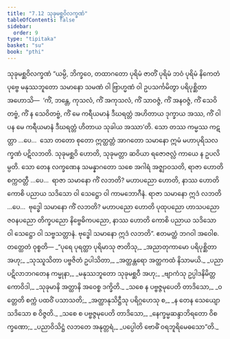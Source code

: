 ```yaml
---
title: "7.12 သုခုမစ္ဆဝိလက္ခဏံ"
tableOfContents: false
sidebar:
  order: 9
type: "tipitaka"
basket: "su"
book: "pthi"
---
```



<DynamicBreadcrumb />

<Paragraph number="465" type="center" book="pthi">
<Emphasis>သုခုမစ္ဆဝိလက္ခဏံ</Emphasis>
</Paragraph>

<Division number="216" book="pthi" e="ch" v="8" p="128">

<Paragraph number="466" book="pthi">
“ယမ္ပိ, ဘိက္ခဝေ, တထာဂတော ပုရိမံ ဇာတိံ ပုရိမံ ဘဝံ ပုရိမံ နိကေတံ ပုဗ္ဗေ မနုဿဘူတော သမာနော သမဏံ ဝါ ဗြာဟ္မဏံ ဝါ ဥပသင်္ကမိတွာ ပရိပုစ္ဆိတာ အဟောသိ—  ‘ကိံ, ဘန္တေ, ကုသလံ, ကိံ အကုသလံ, ကိံ သာဝဇ္ဇံ, ကိံ အနဝဇ္ဇံ, ကိံ သေဝိတဗ္ဗံ, ကိံ န သေဝိတဗ္ဗံ, ကိံ မေ ကရီယမာနံ ဒီဃရတ္တံ အဟိတာယ ဒုက္ခာယ အဿ, ကိံ ဝါ ပန မေ ကရီယမာနံ ဒီဃရတ္တံ ဟိတာယ သုခါယ အဿာ’တိ. သော တဿ ကမ္မဿ ကဋတ္တာ …ပေ…  သော တတော စုတော ဣတ္ထတ္တံ အာဂတော သမာနော ဣမံ မဟာပုရိသလက္ခဏံ ပဋိလဘတိ. သုခုမစ္ဆဝိ ဟောတိ, သုခုမတ္တာ ဆဝိယာ ရဇောဇလ္လံ ကာယေ န ဥပလိမ္ပတိ.
</Paragraph>

<Paragraph number="467" book="pthi">
သော တေန လက္ခဏေန သမန္နာဂတော သစေ အဂါရံ အဇ္ဈာဝသတိ, ရာဇာ ဟောတိ စက္ကဝတ္တီ …ပေ…  ရာဇာ သမာနော ကိံ လဘတိ? မဟာပညော ဟောတိ, နာဿ ဟောတိ ကောစိ ပညာယ သဒိသော ဝါ သေဋ္ဌော ဝါ ကာမဘောဂီနံ. ရာဇာ သမာနော ဣဒံ လဘတိ …ပေ…  ဗုဒ္ဓေါ သမာနော ကိံ လဘတိ? မဟာပညော ဟောတိ ပုထုပညော ဟာသပညော ဇဝနပညော တိက္ခပညော နိဗ္ဗေဓိကပညော, နာဿ ဟောတိ ကောစိ ပညာယ သဒိသော ဝါ သေဋ္ဌော ဝါ သဗ္ဗသတ္တာနံ. ဗုဒ္ဓေါ သမာနော ဣဒံ လဘတိ”. ဧတမတ္ထံ ဘဂဝါ အဝေါစ.
</Paragraph>

</Division>
<Division number="217" book="pthi" e="ch" v="8" p="129">

<Paragraph number="468" book="pthi">
တတ္ထေတံ ဝုစ္စတိ—
</Paragraph>

<Paragraph number="469" type="verses" book="pthi">
_“ပုရေ ပုရတ္ထာ ပုရိမာသု ဇာတိသု,_  
_အညာတုကာမော ပရိပုစ္ဆိတာ အဟု;_  
_သုဿူသိတာ ပဗ္ဗဇိတံ ဥပါသိတာ,_  
_အတ္ထန္တရော အတ္ထကထံ နိသာမယိ._  

</Paragraph>

<Paragraph number="470" type="verses" book="pthi">
_ပညာပဋိလာဘဂတေန ကမ္မုနာ,_  
_မနုဿဘူတော သုခုမစ္ဆဝီ အဟု;_  
_ဗျာကံသု ဥပ္ပါဒနိမိတ္တကောဝိဒါ,_  
_သုခုမာနိ အတ္ထာနိ အဝေစ္စ ဒက္ခိတိ._  

</Paragraph>

<Paragraph number="471" type="verses" book="pthi">
_သစေ န ပဗ္ဗဇ္ဇမုပေတိ တာဒိသော,_  
_ဝတ္တေတိ စက္ကံ ပထဝိံ ပသာသတိ;_  
_အတ္ထာနုသိဋ္ဌီသု ပရိဂ္ဂဟေသု စ,_  
_န တေန သေယျော သဒိသော စ ဝိဇ္ဇတိ._  

</Paragraph>

<Paragraph number="472" type="verses" book="pthi">
_သစေ စ ပဗ္ဗဇ္ဇမုပေတိ တာဒိသော,_  
_နေက္ခမ္မဆန္ဒာဘိရတော ဝိစက္ခဏော;_  
_ပညာဝိသိဋ္ဌံ လဘတေ အနုတ္တရံ,_  
_ပပ္ပေါတိ ဗောဓိံ ဝရဘူရိမေဓသော”တိ._
</Paragraph>
</Division>